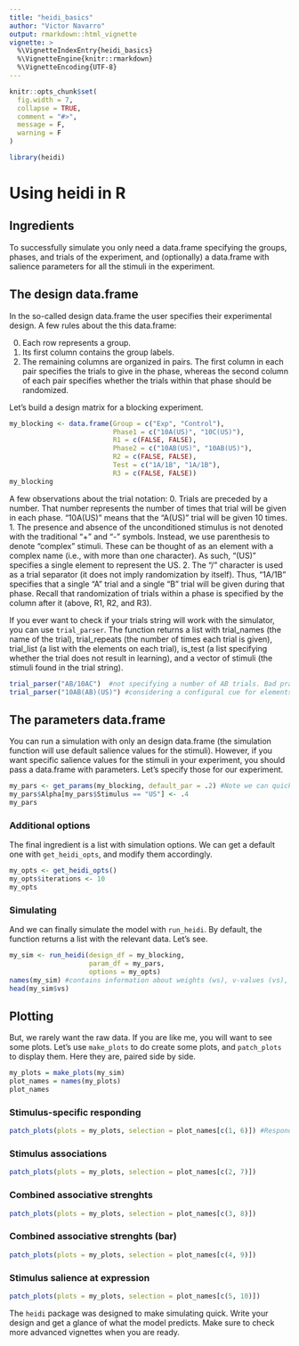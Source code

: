 ```yaml
---
title: "heidi_basics"
author: "Victor Navarro"
output: rmarkdown::html_vignette
vignette: >
  %\VignetteIndexEntry{heidi_basics}
  %\VignetteEngine{knitr::rmarkdown}
  %\VignetteEncoding{UTF-8}
---
```


```r
knitr::opts_chunk$set(
  fig.width = 7,
  collapse = TRUE,
  comment = "#>",
  message = F,
  warning = F
)
```

```r
library(heidi)
```

# Using heidi in R

## Ingredients

To successfully simulate you only need a data.frame specifying the groups, phases, and trials of the experiment, and (optionally) a data.frame with salience parameters for all the stimuli in the experiment.

## The design data.frame

In the so-called design data.frame the user specifies their experimental design. A few rules about the this data.frame:

0. Each row represents a group.
1. Its first column contains the group labels.
2. The remaining columns are organized in pairs. The first column in each pair specifies the trials to give in the phase, whereas the second column of each pair specifies whether the trials within that phase should be randomized.

Let's build a design matrix for a blocking experiment.

```r

my_blocking <- data.frame(Group = c("Exp", "Control"),
                          Phase1 = c("10A(US)", "10C(US)"),
                          R1 = c(FALSE, FALSE),
                          Phase2 = c("10AB(US)", "10AB(US)"),
                          R2 = c(FALSE, FALSE),
                          Test = c("1A/1B", "1A/1B"),
                          R3 = c(FALSE, FALSE))
my_blocking
```

A few observations about the trial notation:
0. Trials are preceded by a number. That number represents the number of times that trial will be given in each phase. "10A(US)" means that the "A(US)" trial will be given 10 times.
1. The presence and absence of the unconditioned stimulus is not denoted with the traditional "+" and "-" symbols. Instead, we use parenthesis to denote "complex" stimuli. These can be thought of as an element with a complex name (i.e., with more than one character). As such, "(US)" specifies a single element to represent the US.
2. The "/" character is used as a trial separator (it does not imply randomization by itself). Thus, "1A/1B" specifies that a single "A" trial and a single "B" trial will be given during that phase. Recall that randomization of trials within a phase is specified by the column after it (above, R1, R2, and R3).

If you ever want to check if your trials string will work with the simulator, you can use `trial_parser`. The function returns a list with trial_names (the name of the trial), trial_repeats (the number of times each trial is given), trial_list (a list with the elements on each trial), is_test (a list specifying whether the trial does not result in learning), and a vector of stimuli (the stimuli found in the trial string).

```r
trial_parser("AB/10AC")  #not specifying a number of AB trials. Bad practice!
trial_parser("10AB(AB)(US)") #considering a configural cue for elements AB

```


## The parameters data.frame

You can run a simulation with only an design data.frame (the simulation function will use default salience values for the stimuli). However, if you want specific salience values for the stimuli in your experiment, you should pass a data.frame with parameters. Let's specify those for our experiment.

```r
my_pars <- get_params(my_blocking, default_par = .2) #Note we can quickly get a table with parameters directly from the design data.frame; a good way to check we are going in the right direction
my_pars$Alpha[my_pars$Stimulus == "US"] <- .4
my_pars
```

### Additional options

The final ingredient is a list with simulation options. We can get a default one with `get_heidi_opts`, and modify them accordingly.

```r
my_opts <- get_heidi_opts()
my_opts$iterations <- 10
my_opts

```

### Simulating

And we can finally simulate the model with `run_heidi`. By default, the function returns a list with the relevant data. Let's see.

```r
my_sim <- run_heidi(design_df = my_blocking,
                    param_df = my_pars,
                    options = my_opts)
names(my_sim) #contains information about weights (ws), v-values (vs), r-values (rs), and alphas (as)
head(my_sim$vs)

```

## Plotting

But, we rarely want the raw data. If you are like me, you will want to see some plots. Let's use `make_plots` to do create some plots, and `patch_plots` to display them. Here they are, paired side by side.

```r
my_plots = make_plots(my_sim)
plot_names = names(my_plots)
plot_names
```

### Stimulus-specific responding
```r
patch_plots(plots = my_plots, selection = plot_names[c(1, 6)]) #Responding
```

### Stimulus associations
```r
patch_plots(plots = my_plots, selection = plot_names[c(2, 7)])
```

### Combined associative strenghts
```r
patch_plots(plots = my_plots, selection = plot_names[c(3, 8)])
```

### Combined associative strenghts (bar)
```r
patch_plots(plots = my_plots, selection = plot_names[c(4, 9)])
```

### Stimulus salience at expression
```r
patch_plots(plots = my_plots, selection = plot_names[c(5, 10)])
```

The `heidi` package was designed to make simulating quick. Write your design and get a glance of what the model predicts. Make sure to check more advanced vignettes when you are ready.
